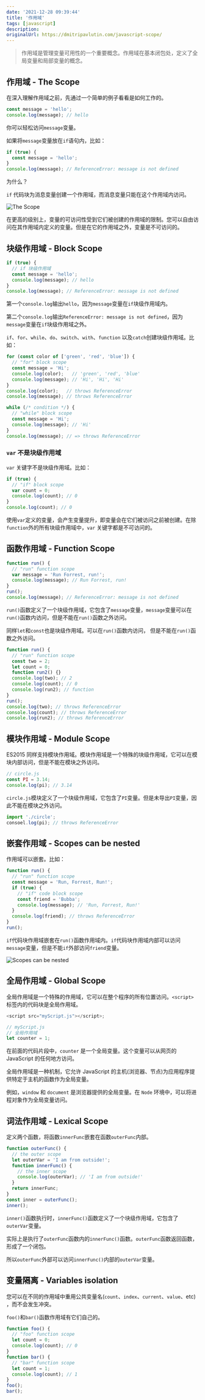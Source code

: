 ```yaml
---
date: '2021-12-28 09:39:44'
title: '作用域'
tags: [javascript]
description:
originalUrl: https://dmitripavlutin.com/javascript-scope/
---
```


> 作用域是管理变量可用性的一个重要概念。作用域在基本闭包处，定义了全局变量和局部变量的概念。

## 作用域 - The Scope

在深入理解作用域之前，先通过一个简单的例子看看是如何工作的。

```javascript
const message = 'hello';
console.log(message); // hello
```

你可以轻松访问`message`变量。

如果将`message`变量放在`if`语句内，比如：

```javascript
if (true) {
  const message = 'hello';
}
console.log(message); // ReferenceError: message is not defined
```

为什么？

`if` 代码块为消息变量创建一个作用域，而消息变量只能在这个作用域内访问。

![The Scope](https://cdn.jsdelivr.net/gh/manonicu/pics@master/uPic/7EzPUL.jpg)

在更高的级别上，变量的可访问性受到它们被创建的作用域的限制。您可以自由访问在其作用域内定义的变量。但是在它的作用域之外，变量是不可访问的。

## 块级作用域 - Block Scope

```javascript
if (true) {
  // if 块级作用域
  const message = 'hello';
  console.log(message); // hello
}
console.log(message); // ReferenceError: message is not defined
```

第一个`console.log`输出`hello`，因为`message`变量在`if`块级作用域内。

第二个`console.log`输出`ReferenceError: message is not defined`，因为`message`变量在`if`块级作用域之外。

`if`、`for`、`while`、`do`、`switch`、`with`、`function` 以及`catch`创建块级作用域。比如：

```javascript
for (const color of ['green', 'red', 'blue']) {
  // "for" block scope
  const message = 'Hi';
  console.log(color);   // 'green', 'red', 'blue'
  console.log(message); // 'Hi', 'Hi', 'Hi'
}
console.log(color);   // throws ReferenceError
console.log(message); // throws ReferenceError

while (/* condition */) {
  // "while" block scope
  const message = 'Hi';
  console.log(message); // 'Hi'
}
console.log(message); // => throws ReferenceError
```

### `var` 不是块级作用域

`var` 关键字不是块级作用域。比如：

```javascript
if (true) {
  // "if" block scope
  var count = 0;
  console.log(count); // 0
}
console.log(count); // 0
```

使用`var`定义的变量，会产生变量提升，即变量会在它们被访问之前被创建。在除`function`外的所有块级作用域中，`var` 关键字都是不可访问的。

## 函数作用域 - Function Scope

```javascript
function run() {
  // "run" function scope
  var message = 'Run Forrest, run!';
  console.log(message); // Run Forrest, run!
}
run();
console.log(message); // ReferenceError: message is not defined
```

`run()`函数定义了一个块级作用域，它包含了`message`变量，`message`变量可以在`run()`函数内访问，但是不能在`run()`函数之外访问。

同样`let`和`const`也是块级作用域。可以在`run()`函数内访问， 但是不能在`run()`函数之外访问。

```javascript
function run() {
  // "run" function scope
  const two = 2;
  let count = 0;
  function run2() {}
  console.log(two); // 2
  console.log(count); // 0
  console.log(run2); // function
}
run();
console.log(two); // throws ReferenceError
console.log(count); // throws ReferenceError
console.log(run2); // throws ReferenceError
```

## 模块作用域 - Module Scope

ES2015 同样支持模块作用域。模块作用域是一个特殊的块级作用域，它可以在模块内部访问，但是不能在模块之外访问。

```javascript
// circle.js
const PI = 3.14;
console.log(pi); // 3.14
```

`circle.js`模块定义了一个块级作用域，它包含了`PI`变量。但是未导出`PI`变量，因此不能在模块之外访问。

```javascript
import './circle';
consoel.log(pi); // throws ReferenceError
```

## 嵌套作用域 - Scopes can be nested

作用域可以嵌套。比如：

```javascript
function run() {
  // "run" function scope
  const message = 'Run, Forrest, Run!';
  if (true) {
    // "if" code block scope
    const friend = 'Bubba';
    console.log(message); // 'Run, Forrest, Run!'
  }
  console.log(friend); // throws ReferenceError
}
run();
```

`if`代码块作用域嵌套在`run()`函数作用域内。`if`代码块作用域内部可以访问`message`变量，但是不能`if`外部访问`friend`变量。

![Scopes can be nested](https://cdn.jsdelivr.net/gh/manonicu/pics@master/uPic/yE2fSE.jpg)

## 全局作用域 - Global Scope

全局作用域是一个特殊的作用域，它可以在整个程序的所有位置访问。`<script>`标签内的代码块是全局作用域。

```javascript
<script src="myScript.js"></script>;

// myScript.js
// 全局作用域
let counter = 1;
```

在前面的代码片段中，`counter` 是一个全局变量。这个变量可以从网页的 JavaScript 的任何地方访问。

全局作用域是一种机制，它允许 JavaScript 的主机(浏览器、节点)为应用程序提供特定于主机的函数作为全局变量。

例如，`window` 和 `document` 是浏览器提供的全局变量。在 `Node` 环境中，可以将进程对象作为全局变量访问。

## 词法作用域 - Lexical Scope

定义两个函数，将函数`innerFunc`嵌套在函数`outerFunc`内部。

```javascript
function outerFunc() {
  // the outer scope
  let outerVar = 'I am from outside!';
  function innerFunc() {
    // the inner scope
    console.log(outerVar); // 'I am from outside!'
  }
  return innerFunc;
}
const inner = outerFunc();
inner();
```

`inner()`函数执行时，`innerFunc()`函数定义了一个块级作用域，它包含了`outerVar`变量。

实际上是执行了`outerFunc`函数内的`innerFunc()`函数。`outerFunc`函数返回函数，形成了一个闭包。

所以`outerFunc`外部可以访问`innerFunc()`内部的`outerVar`变量。

## 变量隔离 - Variables isolation

您可以在不同的作用域中重用公共变量名(`count`、`index`、`current`、`value`、etc) ，而不会发生冲突。

`foo()`和`bar()`函数作用域有它们自己的。

```javascript
function foo() {
  // "foo" function scope
  let count = 0;
  console.log(count); // 0
}
function bar() {
  // "bar" function scope
  let count = 1;
  console.log(count); // 1
}
foo();
bar();
```

